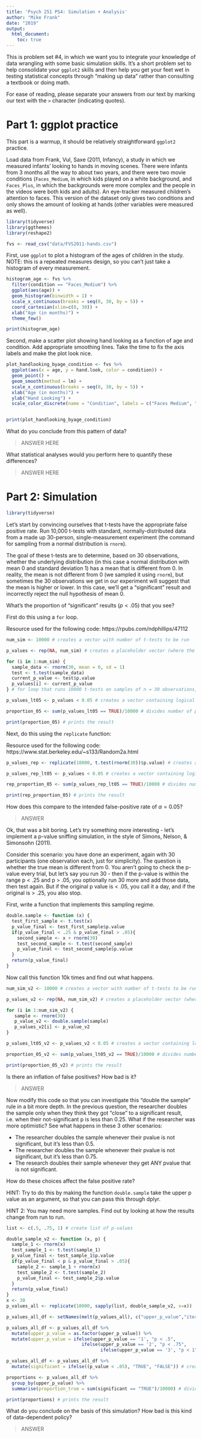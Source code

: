 ```yaml
---
title: 'Psych 251 PS4: Simulation + Analysis'
author: "Mike Frank"
date: "2019"
output: 
  html_document:
    toc: true
---
```


This is problem set #4, in which we want you to integrate your knowledge of data wrangling with some basic simulation skills. It's a short problem set to help consolidate your `ggplot2` skills and then help you get your feet wet in testing statistical concepts through "making up data" rather than consulting a textbook or doing math. 

For ease of reading, please separate your answers from our text by marking our text with the `>` character (indicating quotes). 

# Part 1: ggplot practice

This part is a warmup, it should be relatively straightforward `ggplot2` practice.

Load data from Frank, Vul, Saxe (2011, Infancy), a study in which we measured infants' looking to hands in moving scenes. There were infants from 3 months all the way to about two years, and there were two movie conditions (`Faces_Medium`, in which kids played on a white background, and `Faces_Plus`, in which the backgrounds were more complex and the people in the videos were both kids and adults). An eye-tracker measured children's attention to faces. This version of the dataset only gives two conditions and only shows the amount of looking at hands (other variables were measured as well). 

```r
library(tidyverse)
library(ggthemes)
library(reshape2)
```

```r
fvs <- read_csv("data/FVS2011-hands.csv")
```

First, use `ggplot` to plot a histogram of the ages of children in the study. NOTE: this is a repeated measures design, so you can't just take a histogram of every measurement. 

```r
histogram_age <- fvs %>% 
  filter(condition == "Faces_Medium") %>% 
  ggplot(aes(age)) +
  geom_histogram(binwidth = 1) +
  scale_x_continuous(breaks = seq(0, 30, by = 5)) +
  coord_cartesian(xlim=c(0, 30)) +
  xlab("Age (in months)") +
  theme_few()

print(histogram_age)
```

Second, make a scatter plot showing hand looking as a function of age and condition. Add appropriate smoothing lines. Take the time to fix the axis labels and make the plot look nice.

```r
plot_handlooking_byage_condition <- fvs %>% 
  ggplot(aes(x = age, y = hand.look, color = condition)) +
  geom_point() +
  geom_smooth(method = lm) + 
  scale_x_continuous(breaks = seq(0, 30, by = 5)) +
  xlab("Age (in months)") +
  ylab("Hand Looking") +
  scale_color_discrete(name = "Condition", labels = c("Faces Medium", "Faces Plus"))


print(plot_handlooking_byage_condition)
```

What do you conclude from this pattern of data?

> ANSWER HERE

What statistical analyses would you perform here to quantify these differences?

> ANSWER HERE


# Part 2: Simulation

```r
library(tidyverse)
```

Let's start by convincing ourselves that t-tests have the appropriate false positive rate. Run 10,000 t-tests with standard, normally-distributed data from a made up 30-person, single-measurement experiment (the command for sampling from a normal distribution is `rnorm`).

The goal of these t-tests are to determine, based on 30 observations, whether the underlying distribution (in this case a normal distribution with mean 0 and standard deviation 1) has a mean that is different from 0. In reality, the mean is not different from 0 (we sampled it using `rnorm`), but sometimes the 30 observations we get in our experiment will suggest that the mean is higher or lower. In this case, we'll get a "significant" result and incorrectly reject the null hypothesis of mean 0.

What's the proportion of "significant" results ($p < .05$) that you see?

First do this using a `for` loop.

Resource used for the following code: https://rpubs.com/ndphillips/47112

```r
num_sim <- 10000 # creates a vector with number of t-tests to be run

p_values <- rep(NA, num_sim) # creates a placeholder vector (where the output of the loop will be saved) with 10000 'NA' values

for (i in 1:num_sim) {
  sample_data <- rnorm(30, mean = 0, sd = 1)
  test <- t.test(sample_data)
  current_p_value <- test$p.value
  p_values[i] <- current_p_value
} # for loop that runs 10000 t-tests on samples of n = 30 observations, randomly generated from the normal distribution

p_values_lt05 <- p_values < 0.05 # creates a vector containing logical values of 'true' where the p-value is less than .05 and 'false' where the p-value is equal to or greater than .05

proportion_05 <- sum(p_values_lt05 == TRUE)/10000 # divides number of p-values that are less than .05 by the total number of p-values, which in this case is 10000

print(proportion_05) # prints the result
```

Next, do this using the `replicate` function:

Resource used for the following code: https://www.stat.berkeley.edu/~s133/Random2a.html

```r
p_values_rep <- replicate(10000, t.test(rnorm(30))$p.value) # creates a vector containing the p-values from 10000 t-tests run on samples of n = 30 observations, randomly generated from the normal distribution 

p_values_rep_lt05 <- p_values < 0.05 # creates a vector containing logical values of 'true' where the p-value is less than .05 and 'false' where the p-value is equal to or greater than .05

rep_proportion_05 <- sum(p_values_rep_lt05 == TRUE)/10000 # divides number of p-values that are less than .05 by the total number of p-values, which in this case is 10000

print(rep_proportion_05) # prints the result
```

How does this compare to the intended false-positive rate of $\alpha=0.05$?

> ANSWER

Ok, that was a bit boring. Let's try something more interesting - let's implement a p-value sniffing simulation, in the style of Simons, Nelson, & Simonsohn (2011).

Consider this scenario: you have done an experiment, again with 30 participants (one observation each, just for simplicity). The question is whether the true mean is different from 0. You aren't going to check the p-value every trial, but let's say you run 30 - then if the p-value is within the range p < .25 and p > .05, you optionally run 30 more and add those data, then test again. But if the original p value is < .05, you call it a day, and if the original is > .25, you also stop.  

First, write a function that implements this sampling regime.

```r
double.sample <- function (x) {
  test_first_sample <- t.test(x)
  p_value_final <- test_first_sample$p.value
  if(p_value_final < .25 & p_value_final > .05){
    second_sample <- x + rnorm(30)
    test_second_sample <- t.test(second_sample)
    p_value_final <- test_second_sample$p.value
  }
  return(p_value_final)
}
```

Now call this function 10k times and find out what happens. 

```r
num_sim_v2 <- 10000 # creates a vector with number of t-tests to be run

p_values_v2 <- rep(NA, num_sim_v2) # creates a placeholder vector (where the output of the loop will be saved) with 10000 'NA' values

for (i in 1:num_sim_v2) {
   sample <- rnorm(30)
   p_value_v2 <- double.sample(sample)
   p_values_v2[i] <- p_value_v2
}

p_values_lt05_v2 <- p_values_v2 < 0.05 # creates a vector containing logical values of 'true' where the p-value is less than .05 and 'false' where the p-value is equal to or greater than .05

proportion_05_v2 <- sum(p_values_lt05_v2 == TRUE)/10000 # divides number of p-values that are less than .05 by the total number of p-values, which in this case is 10000

print(proportion_05_v2) # prints the result
```

Is there an inflation of false positives? How bad is it?

> ANSWER

Now modify this code so that you can investigate this "double the sample" rule in a bit more depth. In the previous question, the researcher doubles the sample only when they think they got "close" to a significant result, i.e. when their not-significant p is less than 0.25. What if the researcher was more optimistic? See what happens in these 3 other scenarios:

* The researcher doubles the sample whenever their pvalue is not significant, but it's less than 0.5.
* The researcher doubles the sample whenever their pvalue is not significant, but it's less than 0.75.
* The research doubles their sample whenever they get ANY pvalue that is not significant.

How do these choices affect the false positive rate?

HINT: Try to do this by making the function `double.sample` take the upper p value as an argument, so that you can pass this through dplyr.

HINT 2: You may need more samples. Find out by looking at how the results change from run to run.

```r

list <- c(.5, .75, 1) # create list of p-values

double_sample_v2 <- function (x, p) {
  sample_1 <- rnorm(x)
  test_sample_1 <- t.test(sample_1)
  p_value_final <- test_sample_1$p.value
  if(p_value_final < p & p_value_final > .05){
    sample_2 <- sample_1 + rnorm(x)
    test_sample_2 <- t.test(sample_2)
    p_value_final <- test_sample_2$p.value
  }
  return(p_value_final)
}
x <- 30
p_values_all <- replicate(10000, sapply(list, double_sample_v2, x=x))

p_values_all_df <- setNames(melt(p_values_all), c("upper_p_value","iteration", "p_value"))

p_values_all_df <- p_values_all_df %>% 
  mutate(upper_p_value = as.factor(upper_p_value)) %>% 
  mutate(upper_p_value = ifelse(upper_p_value == '1', "p < .5", 
                            ifelse(upper_p_value == '2', "p < .75",
                                   ifelse(upper_p_value == '3', "p < 1", NA))))

p_values_all_df <- p_values_all_df %>% 
  mutate(significant = ifelse((p_value < .05), "TRUE", "FALSE")) # creates a column containing logical values of 'true' where the p-value is less than .05 and 'false' where the p-value is equal to or greater than .05

proportions <- p_values_all_df %>% 
  group_by(upper_p_value) %>% 
  summarise(proportion_true = sum(significant == "TRUE")/10000) # divides number of p-values that are less than .05 by the total number of p-values, which in this case is 10000

print(proportions) # prints the result
```

What do you conclude on the basis of this simulation? How bad is this kind of data-dependent policy?

> ANSWER
